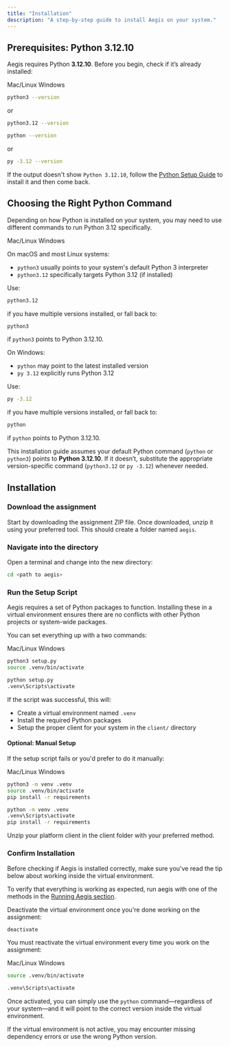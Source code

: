 ```yaml
---
title: "Installation"
description: "A step-by-step guide to install Aegis on your system."
---
```


## Prerequisites: Python 3.12.10

Aegis requires Python **3.12.10**. Before you begin, check if it’s already installed:

<Tabs defaultValue="mac/linux">

<TabsList>

<TabsTrigger value="mac/linux">Mac/Linux</TabsTrigger>
<TabsTrigger value="windows">Windows</TabsTrigger>

</TabsList>

<TabsContent value="mac/linux">

```bash
python3 --version
```

or 

```bash
python3.12 --version
```

</TabsContent>

<TabsContent value="windows">

```bash
python --version
```

or 

```bash
py -3.12 --version
```

</TabsContent>

</Tabs>

If the output doesn't show `Python 3.12.10`, follow the [Python Setup Guide](/mas/guides/python-setup) to install it and then come back. 

## Choosing the Right Python Command

Depending on how Python is installed on your system, you may need to use different commands to run Python 3.12 specifically.

<Tabs defaultValue="mac/linux">

<TabsList>

<TabsTrigger value="mac/linux">Mac/Linux</TabsTrigger>
<TabsTrigger value="windows">Windows</TabsTrigger>

</TabsList>

<TabsContent value="mac/linux">

On macOS and most Linux systems:

- `python3` usually points to your system's default Python 3 interpreter
- `python3.12` specifically targets Python 3.12 (if installed)

Use: 

```bash
python3.12
```

if you have multiple versions installed, or fall back to:

```bash
python3
```

if `python3` points to Python 3.12.10.

</TabsContent>

<TabsContent value="windows">

On Windows:

- `python` may point to the latest installed version
- `py 3.12` explicitly runs Python 3.12

Use: 

```bash
py -3.12
```

if you have multiple versions installed, or fall back to:

```bash
python
```

if `python` points to Python 3.12.10.

</TabsContent>

</Tabs>

<Admonition variant="info" title="Python Command">

This installation guide assumes your default Python command (`python` or `python3`) points to **Python 3.12.10**.
If it doesn’t, substitute the appropriate version-specific command (`python3.12` or `py -3.12`) whenever needed.

</Admonition>

## Installation

<Steps>

### Download the assignment

Start by downloading the assignment ZIP file. Once downloaded, unzip it using your preferred tool. 
This should create a folder named `aegis`.

### Navigate into the directory

Open a terminal and change into the new directory:

```bash
cd <path to aegis> 
```

### Run the Setup Script

Aegis requires a set of Python packages to function. Installing these in a virtual environment
ensures there are no conflicts with other Python projects or system-wide packages.

You can set everything up with a two commands:

<Tabs defaultValue="mac/linux">

<TabsList>

<TabsTrigger value="mac/linux">Mac/Linux</TabsTrigger>
<TabsTrigger value="windows">Windows</TabsTrigger>

</TabsList>

<TabsContent value="mac/linux">

```bash
python3 setup.py 
source .venv/bin/activate
```

</TabsContent>

<TabsContent value="windows">

```bash
python setup.py 
.venv\Scripts\activate
```

</TabsContent>

</Tabs>

If the script was successful, this will:

- Create a virtual environment named `.venv`
- Install the required Python packages
- Setup the proper client for your system in the `client/` directory

#### Optional: Manual Setup

If the setup script fails or you'd prefer to do it manually:

<Tabs defaultValue="mac/linux">

<TabsList>

<TabsTrigger value="mac/linux">Mac/Linux</TabsTrigger>
<TabsTrigger value="windows">Windows</TabsTrigger>

</TabsList>

<TabsContent value="mac/linux">

```bash
python3 -m venv .venv
source .venv/bin/activate
pip install -r requirements
```

</TabsContent>

<TabsContent value="windows">

```bash
python -m venv .venv
.venv\Scripts\activate
pip install -r requirements
```

</TabsContent>

</Tabs>

Unzip your platform client in the client folder with your preferred method.

### Confirm Installation 

Before checking if Aegis is installed correctly, make sure you've read the tip below about working inside the virtual environment.

To verify that everything is working as expected, run aegis with one of the methods in the [Running Aegis section](/mas/getting-started/running-aegis).

</Steps>


<Admonition variant="tip" title="Virtual Environment">
Deactivate the virtual environment once you're done working on the assignment:

```bash
deactivate
```

You must reactivate the virtual environment every time you work on the assignment:

<Tabs defaultValue="mac/linux">

<TabsList>

<TabsTrigger value="mac/linux">Mac/Linux</TabsTrigger>
<TabsTrigger value="windows">Windows</TabsTrigger>

</TabsList>

<TabsContent value="mac/linux">

```bash
source .venv/bin/activate
```

</TabsContent>

<TabsContent value="windows">

```bash
.venv\Scripts\activate
```

</TabsContent>

</Tabs>

Once activated, you can simply use the `python` command—regardless of your system—and it will point to the correct version inside the virtual environment.

If the virtual environment is not active, you may encounter missing dependency errors or use the wrong Python version.
</Admonition>
